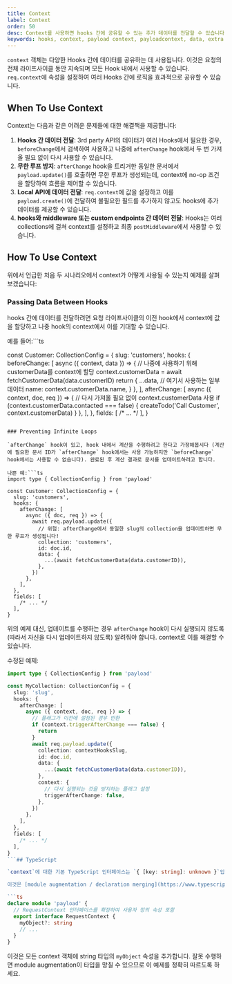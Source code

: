 ```yaml
---
title: Context
label: Context
order: 50
desc: Context를 사용하면 hooks 간에 공유할 수 있는 추가 데이터를 전달할 수 있습니다
keywords: hooks, context, payload context, payloadcontext, data, extra data, shared data, shared, extra
---
```


`context` 객체는 다양한 Hooks 간에 데이터를 공유하는 데 사용됩니다. 이것은 요청의 전체 라이프사이클 동안 지속되며 모든 Hook 내에서 사용할 수 있습니다. `req.context`에 속성을 설정하여 여러 Hooks 간에 로직을 효과적으로 공유할 수 있습니다.

## When To Use Context

Context는 다음과 같은 어려운 문제들에 대한 해결책을 제공합니다:

1. **Hooks 간 데이터 전달**: 3rd party API의 데이터가 여러 Hooks에서 필요한 경우, `beforeChange`에서 검색하여 사용하고 나중에 `afterChange` hook에서 두 번 가져올 필요 없이 다시 사용할 수 있습니다.
2. **무한 루프 방지**: `afterChange` hook을 트리거한 동일한 문서에서 `payload.update()`를 호출하면 무한 루프가 생성되는데, context에 no-op 조건을 할당하여 흐름을 제어할 수 있습니다.
3. **Local API에 데이터 전달**: `req.context`에 값을 설정하고 이를 `payload.create()`에 전달하여 불필요한 필드를 추가하지 않고도 hooks에 추가 데이터를 제공할 수 있습니다.
4. **hooks와 middleware 또는 custom endpoints 간 데이터 전달**: Hooks는 여러 collections에 걸쳐 context를 설정하고 최종 `postMiddleware`에서 사용할 수 있습니다.

## How To Use Context

위에서 언급한 처음 두 시나리오에서 context가 어떻게 사용될 수 있는지 예제를 살펴보겠습니다:

### Passing Data Between Hooks

hooks 간에 데이터를 전달하려면 요청 라이프사이클의 이전 hook에서 context에 값을 할당하고 나중 hook의 context에서 이를 기대할 수 있습니다.

예를 들어:```ts

const Customer: CollectionConfig = {
  slug: 'customers',
  hooks: {
    beforeChange: [
      async ({ context, data }) => {
        // 나중에 사용하기 위해 customerData를 context에 할당
        context.customerData = await fetchCustomerData(data.customerID)
        return {
          ...data,
          // 여기서 사용하는 일부 데이터
          name: context.customerData.name,
        }
      },
    ],
    afterChange: [
      async ({ context, doc, req }) => {
        // 다시 가져올 필요 없이 context.customerData 사용
        if (context.customerData.contacted === false) {
          createTodo('Call Customer', context.customerData)
        }
      },
    ],
  },
  fields: [
    /* ... */
  ],
}
```

### Preventing Infinite Loops

`afterChange` hook이 있고, hook 내에서 계산을 수행하려고 한다고 가정해봅시다 (계산에 필요한 문서 ID가 `afterChange` hook에서는 사용 가능하지만 `beforeChange` hook에서는 사용할 수 없습니다). 완료된 후 계산 결과로 문서를 업데이트하려고 합니다.

나쁜 예:```ts
import type { CollectionConfig } from 'payload'

const Customer: CollectionConfig = {
  slug: 'customers',
  hooks: {
    afterChange: [
      async ({ doc, req }) => {
        await req.payload.update({
          // 위험: afterChange에서 동일한 slug의 collection을 업데이트하면 무한 루프가 생성됩니다!
          collection: 'customers',
          id: doc.id,
          data: {
            ...(await fetchCustomerData(data.customerID)),
          },
        })
      },
    ],
  },
  fields: [
    /* ... */
  ],
}
```

위의 예제 대신, 업데이트를 수행하는 경우 `afterChange` hook이 다시 실행되지 않도록 (따라서 자신을 다시 업데이트하지 않도록) 알려줘야 합니다. context로 이를 해결할 수 있습니다.

수정된 예제:

```ts
import type { CollectionConfig } from 'payload'

const MyCollection: CollectionConfig = {
  slug: 'slug',
  hooks: {
    afterChange: [
      async ({ context, doc, req }) => {
        // 플래그가 이전에 설정된 경우 반환
        if (context.triggerAfterChange === false) {
          return
        }
        await req.payload.update({
          collection: contextHooksSlug,
          id: doc.id,
          data: {
            ...(await fetchCustomerData(data.customerID)),
          },
          context: {
            // 다시 실행되는 것을 방지하는 플래그 설정
            triggerAfterChange: false,
          },
        })
      },
    ],
  },
  fields: [
    /* ... */
  ],
}
```## TypeScript

`context`에 대한 기본 TypeScript 인터페이스는 `{ [key: string]: unknown }`입니다. 프로젝트에서 더 엄격한 타이핑을 선호하거나 다른 사람들을 위한 플러그인을 작성할 때는 `declare module` 구문을 사용하여 이를 재정의할 수 있습니다.

이것은 [module augmentation / declaration merging](https://www.typescriptlang.org/docs/handbook/declaration-merging.html#module-augmentation)으로 알려진 TypeScript 기능으로, 기존 타입에 속성을 추가할 수 있게 해줍니다. 이를 임의의 `.ts` 또는 `.d.ts` 파일에 넣기만 하면 됩니다:

```ts
declare module 'payload' {
  // RequestContext 인터페이스를 확장하여 사용자 정의 속성 포함
  export interface RequestContext {
    myObject?: string
    // ...
  }
}
```

이것은 모든 context 객체에 string 타입의 `myObject` 속성을 추가합니다. 잘못 수행하면 module augmentation이 타입을 망칠 수 있으므로 이 예제를 정확히 따르도록 하세요.